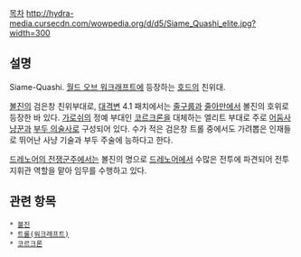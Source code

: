 [[목차]]
http://hydra-media.cursecdn.com/wowpedia.org/d/d5/Siame_Quashi_elite.jpg?width=300

== 설명 ==
Siame-Quashi. [[월드 오브 워크래프트]]에 등장하는 [[호드(워크래프트)|호드]]의 친위대.

[[볼진]]의 검은창 친위부대로, [[대격변]] 4.1 패치에서는 [[줄구룹]]과 [[줄아만]]에서 볼진의 호위로 등장한 바 있다. [[가로쉬 헬스크림|가로쉬]]의 정예 부대인 [[코르크론]]을 대체하는 엘리트 부대로 주로 [[쉐도우 헌터|어둠사냥꾼]]과 [[위치 닥터|부두 의술사]]로 구성되어 있다. 수가 적은 검은창 트롤 중에서도 가려뽑은 인재들로 뛰어난 사냥 기술과 부두 주술에 능하다고 한다.

[[드레노어의 전쟁군주]]에서는 볼진의 명으로 [[드레노어]]에서 수많은 전투에 파견되어 전투지휘관 역할을 맡아 임무를 수행하고 있다.

== 관련 항목 ==
 * [[볼진]]
 * [[트롤(워크래프트)]]
 * [[코르크론]]
